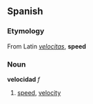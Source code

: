 ==Spanish==

===Etymology===
From Latin ''[[velocitas]]'', '''speed'''

===Noun===
'''velocidad''' ''f''

# [[speed]], [[velocity]]